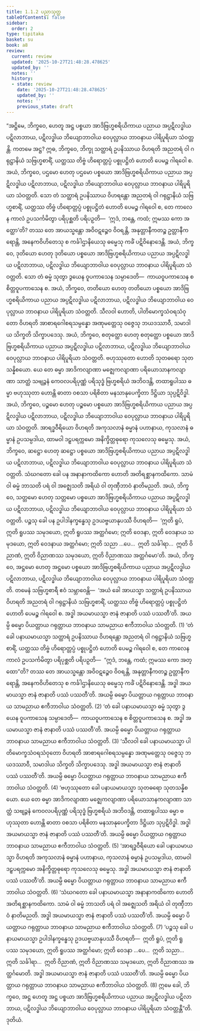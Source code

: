 ```yaml
---
title: 1.1.2 ပညာသုတ္တ
tableOfContents: false
sidebar:
  order: 2
type: tipitaka
basket: su
book: a8
review:
  current: review
  updated: '2025-10-27T21:48:28.478625'
  updated_by: ''
  notes: ''
  history:
  - state: review
    date: '2025-10-27T21:48:28.478625'
    updated_by: ''
    notes: ''
    previous_state: draft
---
```



<ReviewStatus review={frontmatter.review} showDetails={true} />

<HypothesisAnnotation frontmatter={frontmatter} />

<DynamicBreadcrumb />

<Division number="2" book="a8" e="ch" v="17" p="2">

<Paragraph number="10" book="a8">
“အဋ္ဌိမေ, ဘိက္ခဝေ, ဟေတူ အဋ္ဌ ပစ္စယာ အာဒိဗြဟ္မစရိယိကာယ ပညာယ အပ္ပဋိလဒ္ဓါယ ပဋိလာဘာယ, ပဋိလဒ္ဓါယ ဘိယျောဘာဝါယ ဝေပုလ္လာယ ဘာဝနာယ ပါရိပူရိယာ သံဝတ္တန္တိ. ကတမေ အဋ္ဌ? ဣဓ, ဘိက္ခဝေ, ဘိက္ခု သတ္ထာရံ ဥပနိဿာယ ဝိဟရတိ အညတရံ ဝါ ဂရုဋ္ဌာနိယံ သဗြဟ္မစာရိံ, ယတ္ထဿ တိဗ္ဗံ ဟိရောတ္တပ္ပံ ပစ္စုပဋ္ဌိတံ ဟောတိ ပေမဉ္စ ဂါရဝေါ စ. အယံ, ဘိက္ခဝေ, ပဌမော ဟေတု ပဌမော ပစ္စယော အာဒိဗြဟ္မစရိယိကာယ ပညာယ အပ္ပဋိလဒ္ဓါယ ပဋိလာဘာယ, ပဋိလဒ္ဓါယ ဘိယျောဘာဝါယ ဝေပုလ္လာယ ဘာဝနာယ ပါရိပူရိယာ သံဝတ္တတိ.
</Paragraph>

<Paragraph number="11" book="a8">
သော တံ သတ္ထာရံ ဥပနိဿာယ ဝိဟရန္တော အညတရံ ဝါ ဂရုဋ္ဌာနိယံ သဗြဟ္မစာရိံ, ယတ္ထဿ တိဗ္ဗံ ဟိရောတ္တပ္ပံ ပစ္စုပဋ္ဌိတံ ဟောတိ ပေမဉ္စ ဂါရဝေါ စ, တေ ကာလေန ကာလံ ဥပသင်္ကမိတွာ ပရိပုစ္ဆတိ ပရိပဉှတိ—  ‘ဣဒံ, ဘန္တေ, ကထံ; ဣမဿ ကော အတ္ထော’တိ? တဿ တေ အာယသ္မန္တော အဝိဝဋဉ္စေဝ ဝိဝရန္တိ, အနုတ္တာနီကတဉ္စ ဥတ္တာနီကရောန္တိ, အနေကဝိဟိတေသု စ ကင်္ခါဌာနိယေသု ဓမ္မေသု ကင်္ခံ ပဋိဝိနောဒေန္တိ. အယံ, ဘိက္ခဝေ, ဒုတိယော ဟေတု ဒုတိယော ပစ္စယော အာဒိဗြဟ္မစရိယိကာယ ပညာယ အပ္ပဋိလဒ္ဓါယ ပဋိလာဘာယ, ပဋိလဒ္ဓါယ ဘိယျောဘာဝါယ ဝေပုလ္လာယ ဘာဝနာယ ပါရိပူရိယာ သံဝတ္တတိ.
</Paragraph>

<Paragraph number="12" book="a8">
သော တံ ဓမ္မံ သုတွာ ဒွယေန ဝူပကာသေန သမ္ပာဒေတိ—  ကာယဝူပကာသေန စ စိတ္တဝူပကာသေန စ. အယံ, ဘိက္ခဝေ, တတိယော ဟေတု တတိယော ပစ္စယော အာဒိဗြဟ္မစရိယိကာယ ပညာယ အပ္ပဋိလဒ္ဓါယ ပဋိလာဘာယ, ပဋိလဒ္ဓါယ ဘိယျောဘာဝါယ ဝေပုလ္လာယ ဘာဝနာယ ပါရိပူရိယာ သံဝတ္တတိ.
</Paragraph>

<Paragraph number="13" book="a8">
သီလဝါ ဟောတိ, ပါတိမောက္ခသံဝရသံဝုတော ဝိဟရတိ အာစာရဂေါစရသမ္ပန္နော အဏုမတ္တေသု ဝဇ္ဇေသု ဘယဒဿာဝီ, သမာဒါယ သိက္ခတိ သိက္ခာပဒေသု. အယံ, ဘိက္ခဝေ, စတုတ္ထော ဟေတု စတုတ္ထော ပစ္စယော အာဒိဗြဟ္မစရိယိကာယ ပညာယ အပ္ပဋိလဒ္ဓါယ ပဋိလာဘာယ, ပဋိလဒ္ဓါယ ဘိယျောဘာဝါယ ဝေပုလ္လာယ ဘာဝနာယ ပါရိပူရိယာ သံဝတ္တတိ.
</Paragraph>

<Paragraph number="14" book="a8">
ဗဟုဿုတော ဟောတိ သုတဓရော သုတသန္နိစယော. ယေ တေ ဓမ္မာ အာဒိကလျာဏာ မဇ္ဈေကလျာဏာ ပရိယောသာနကလျာဏာ သာတ္ထံ သဗျဉ္ဇနံ ကေဝလပရိပုဏ္ဏံ ပရိသုဒ္ဓံ ဗြဟ္မစရိယံ အဘိဝဒန္တိ, တထာရူပါဿ ဓမ္မာ ဗဟုဿုတာ ဟောန္တိ ဓာတာ ဝစသာ ပရိစိတာ မနသာနုပေက္ခိတာ ဒိဋ္ဌိယာ သုပ္ပဋိဝိဒ္ဓါ. အယံ, ဘိက္ခဝေ, ပဉ္စမော ဟေတု ပဉ္စမော ပစ္စယော အာဒိဗြဟ္မစရိယိကာယ ပညာယ အပ္ပဋိလဒ္ဓါယ ပဋိလာဘာယ, ပဋိလဒ္ဓါယ ဘိယျောဘာဝါယ ဝေပုလ္လာယ ဘာဝနာယ ပါရိပူရိယာ သံဝတ္တတိ.
</Paragraph>

<Paragraph number="15" book="a8">
အာရဒ္ဓဝီရိယော ဝိဟရတိ အကုသလာနံ ဓမ္မာနံ ပဟာနာယ, ကုသလာနံ ဓမ္မာနံ ဥပသမ္ပဒါယ, ထာမဝါ ဒဠှပရက္ကမော အနိက္ခိတ္တဓုရော ကုသလေသု ဓမ္မေသု. အယံ, ဘိက္ခဝေ, ဆဋ္ဌော ဟေတု ဆဋ္ဌော ပစ္စယော အာဒိဗြဟ္မစရိယိကာယ ပညာယ အပ္ပဋိလဒ္ဓါယ ပဋိလာဘာယ, ပဋိလဒ္ဓါယ ဘိယျောဘာဝါယ ဝေပုလ္လာယ ဘာဝနာယ ပါရိပူရိယာ သံဝတ္တတိ.
</Paragraph>

<Paragraph number="16" book="a8">
သံဃဂတော ခေါ ပန အနာနာကထိကော ဟောတိ အတိရစ္ဆာနကထိကော. သာမံ ဝါ ဓမ္မံ ဘာသတိ ပရံ ဝါ အဇ္ဈေသတိ အရိယံ ဝါ တုဏှီဘာဝံ နာတိမညတိ. အယံ, ဘိက္ခဝေ, သတ္တမော ဟေတု သတ္တမော ပစ္စယော အာဒိဗြဟ္မစရိယိကာယ ပညာယ အပ္ပဋိလဒ္ဓါယ ပဋိလာဘာယ, ပဋိလဒ္ဓါယ ဘိယျောဘာဝါယ ဝေပုလ္လာယ ဘာဝနာယ ပါရိပူရိယာ သံဝတ္တတိ.
</Paragraph>

<Paragraph number="17" book="a8">
ပဉ္စသု ခေါ ပန ဥပါဒါနက္ခန္ဓေသု ဥဒယဗ္ဗယာနုပဿီ ဝိဟရတိ—  ‘ဣတိ ရူပံ, ဣတိ ရူပဿ သမုဒယော, ဣတိ ရူပဿ အတ္ထင်္ဂမော; ဣတိ ဝေဒနာ, ဣတိ ဝေဒနာယ သမုဒယော, ဣတိ ဝေဒနာယ အတ္ထင်္ဂမော; ဣတိ သညာ …ပေ…  ဣတိ သင်္ခါရာ…  ဣတိ ဝိညာဏံ, ဣတိ ဝိညာဏဿ သမုဒယော, ဣတိ ဝိညာဏဿ အတ္ထင်္ဂမော’တိ. အယံ, ဘိက္ခဝေ, အဋ္ဌမော ဟေတု အဋ္ဌမော ပစ္စယော အာဒိဗြဟ္မစရိယိကာယ ပညာယ အပ္ပဋိလဒ္ဓါယ ပဋိလာဘာယ, ပဋိလဒ္ဓါယ ဘိယျောဘာဝါယ ဝေပုလ္လာယ ဘာဝနာယ ပါရိပူရိယာ သံဝတ္တတိ.
</Paragraph>

<Paragraph number="18" book="a8">
တမေနံ သဗြဟ္မစာရီ ဧဝံ သမ္ဘာဝေန္တိ—  ‘အယံ ခေါ အာယသ္မာ သတ္ထာရံ ဥပနိဿာယ ဝိဟရတိ အညတရံ ဝါ ဂရုဋ္ဌာနိယံ သဗြဟ္မစာရိံ, ယတ္ထဿ တိဗ္ဗံ ဟိရောတ္တပ္ပံ ပစ္စုပဋ္ဌိတံ ဟောတိ ပေမဉ္စ ဂါရဝေါ စ. အဒ္ဓါ အယမာယသ္မာ ဇာနံ ဇာနာတိ ပဿံ ပဿတီ’တိ. အယမ္ပိ ဓမ္မော ပိယတ္တာယ ဂရုတ္တာယ ဘာဝနာယ သာမညာယ ဧကီဘာဝါယ သံဝတ္တတိ. (1)
</Paragraph>

<Paragraph number="19" book="a8">
‘တံ ခေါ ပနာယမာယသ္မာ သတ္ထာရံ ဥပနိဿာယ ဝိဟရန္တော အညတရံ ဝါ ဂရုဋ္ဌာနိယံ သဗြဟ္မစာရိံ, ယတ္ထဿ တိဗ္ဗံ ဟိရောတ္တပ္ပံ ပစ္စုပဋ္ဌိတံ ဟောတိ ပေမဉ္စ ဂါရဝေါ စ, တေ ကာလေန ကာလံ ဥပသင်္ကမိတွာ ပရိပုစ္ဆတိ ပရိပဉှတိ—  “ဣဒံ, ဘန္တေ, ကထံ; ဣမဿ ကော အတ္ထော”တိ? တဿ တေ အာယသ္မန္တော အဝိဝဋဉ္စေဝ ဝိဝရန္တိ, အနုတ္တာနီကတဉ္စ ဥတ္တာနီကရောန္တိ, အနေကဝိဟိတေသု စ ကင်္ခါဌာနိယေသု ဓမ္မေသု ကင်္ခံ ပဋိဝိနောဒေန္တိ. အဒ္ဓါ အယမာယသ္မာ ဇာနံ ဇာနာတိ ပဿံ ပဿတီ’တိ. အယမ္ပိ ဓမ္မော ပိယတ္တာယ ဂရုတ္တာယ ဘာဝနာယ သာမညာယ ဧကီဘာဝါယ သံဝတ္တတိ. (2)
</Paragraph>

<Paragraph number="20" book="a8">
‘တံ ခေါ ပနာယမာယသ္မာ ဓမ္မံ သုတွာ ဒွယေန ဝူပကာသေန သမ္ပာဒေတိ—  ကာယဝူပကာသေန စ စိတ္တဝူပကာသေန စ. အဒ္ဓါ အယမာယသ္မာ ဇာနံ ဇာနာတိ ပဿံ ပဿတီ’တိ. အယမ္ပိ ဓမ္မော ပိယတ္တာယ ဂရုတ္တာယ ဘာဝနာယ သာမညာယ ဧကီဘာဝါယ သံဝတ္တတိ. (3)
</Paragraph>

<Paragraph number="21" book="a8">
‘သီလဝါ ခေါ ပနာယမာယသ္မာ ပါတိမောက္ခသံဝရသံဝုတော ဝိဟရတိ အာစာရဂေါစရသမ္ပန္နော အဏုမတ္တေသု ဝဇ္ဇေသု ဘယဒဿာဝီ, သမာဒါယ သိက္ခတိ သိက္ခာပဒေသု. အဒ္ဓါ အယမာယသ္မာ ဇာနံ ဇာနာတိ ပဿံ ပဿတီ’တိ. အယမ္ပိ ဓမ္မော ပိယတ္တာယ ဂရုတ္တာယ ဘာဝနာယ သာမညာယ ဧကီဘာဝါယ သံဝတ္တတိ. (4)
</Paragraph>

<Paragraph number="22" book="a8">
‘ဗဟုဿုတော ခေါ ပနာယမာယသ္မာ သုတဓရော သုတသန္နိစယော. ယေ တေ ဓမ္မာ အာဒိကလျာဏာ မဇ္ဈေကလျာဏာ ပရိယောသာနကလျာဏာ သာတ္ထံ သဗျဉ္ဇနံ ကေဝလပရိပုဏ္ဏံ ပရိသုဒ္ဓံ ဗြဟ္မစရိယံ အဘိဝဒန္တိ, တထာရူပါဿ ဓမ္မာ ဗဟုဿုတာ ဟောန္တိ ဓာတာ ဝစသာ ပရိစိတာ မနသာနုပေက္ခိတာ ဒိဋ္ဌိယာ သုပ္ပဋိဝိဒ္ဓါ. အဒ္ဓါ အယမာယသ္မာ ဇာနံ ဇာနာတိ ပဿံ ပဿတီ’တိ. အယမ္ပိ ဓမ္မော ပိယတ္တာယ ဂရုတ္တာယ ဘာဝနာယ သာမညာယ ဧကီဘာဝါယ သံဝတ္တတိ. (5)
</Paragraph>

<Paragraph number="23" book="a8">
‘အာရဒ္ဓဝီရိယော ခေါ ပနာယမာယသ္မာ ဝိဟရတိ အကုသလာနံ ဓမ္မာနံ ပဟာနာယ, ကုသလာနံ ဓမ္မာနံ ဥပသမ္ပဒါယ, ထာမဝါ ဒဠှပရက္ကမော အနိက္ခိတ္တဓုရော ကုသလေသု ဓမ္မေသု. အဒ္ဓါ အယမာယသ္မာ ဇာနံ ဇာနာတိ ပဿံ ပဿတီ’တိ. အယမ္ပိ ဓမ္မော ပိယတ္တာယ ဂရုတ္တာယ ဘာဝနာယ သာမညာယ ဧကီဘာဝါယ သံဝတ္တတိ. (6)
</Paragraph>

<Paragraph number="24" book="a8">
‘သံဃဂတော ခေါ ပနာယမာယသ္မာ အနာနာကထိကော ဟောတိ အတိရစ္ဆာနကထိကော. သာမံ ဝါ ဓမ္မံ ဘာသတိ ပရံ ဝါ အဇ္ဈေသတိ အရိယံ ဝါ တုဏှီဘာဝံ နာတိမညတိ. အဒ္ဓါ အယမာယသ္မာ ဇာနံ ဇာနာတိ ပဿံ ပဿတီ’တိ. အယမ္ပိ ဓမ္မော ပိယတ္တာယ ဂရုတ္တာယ ဘာဝနာယ သာမညာယ ဧကီဘာဝါယ သံဝတ္တတိ. (7)
</Paragraph>

<Paragraph number="25" book="a8">
‘ပဉ္စသု ခေါ ပနာယမာယသ္မာ ဥပါဒါနက္ခန္ဓေသု ဥဒယဗ္ဗယာနုပဿီ ဝိဟရတိ—  ဣတိ ရူပံ, ဣတိ ရူပဿ သမုဒယော, ဣတိ ရူပဿ အတ္ထင်္ဂမော; ဣတိ ဝေဒနာ …ပေ…  ဣတိ သညာ…  ဣတိ သင်္ခါရာ…  ဣတိ ဝိညာဏံ, ဣတိ ဝိညာဏဿ သမုဒယော, ဣတိ ဝိညာဏဿ အတ္ထင်္ဂမောတိ. အဒ္ဓါ အယမာယသ္မာ ဇာနံ ဇာနာတိ ပဿံ ပဿတီ’တိ. အယမ္ပိ ဓမ္မော ပိယတ္တာယ ဂရုတ္တာယ ဘာဝနာယ သာမညာယ ဧကီဘာဝါယ သံဝတ္တတိ. (8)
</Paragraph>

<Paragraph number="26" book="a8">
ဣမေ ခေါ, ဘိက္ခဝေ, အဋ္ဌ ဟေတူ အဋ္ဌ ပစ္စယာ အာဒိဗြဟ္မစရိယိကာယ ပညာယ အပ္ပဋိလဒ္ဓါယ ပဋိလာဘာယ, ပဋိလဒ္ဓါယ ဘိယျောဘာဝါယ ဝေပုလ္လာယ ဘာဝနာယ ပါရိပူရိယာ သံဝတ္တန္တီ”တိ.

</Paragraph>
</Division>

<Paragraph number="27" type="center" book="a8">
ဒုတိယံ.
</Paragraph>